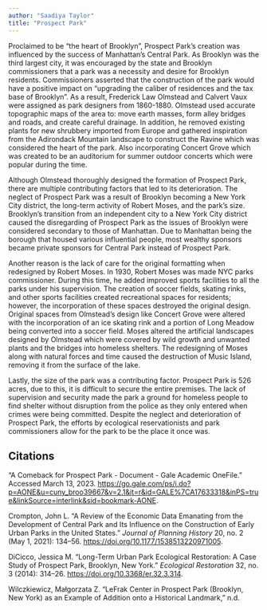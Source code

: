 ```yaml
---
author: "Saadiya Taylor"
title: "Prospect Park"
---
```


Proclaimed to be “the heart of Brooklyn”, Prospect Park’s creation was influenced by the success of Manhattan’s Central Park. As Brooklyn was the third largest city, it was encouraged by the state and Brooklyn commissioners that a park was a necessity and desire for Brooklyn residents. Commissioners asserted that the construction of the park would have a positive impact on “upgrading the caliber of residences and the tax base of Brooklyn”. As a result, Frederick Law Olmstead and Calvert Vaux were assigned as park designers from 1860-1880. Olmstead used accurate topographic maps of the area to: move earth masses, form alley bridges and roads, and create careful drainage. In addition, he removed existing plants for new shrubbery imported from Europe and gathered inspiration from the Adirondack Mountain landscape to construct the Ravine which was considered the heart of the park. Also incorporating Concert Grove which was created to be an auditorium for summer outdoor concerts which were popular during the time.

Although Olmstead thoroughly designed the formation of Prospect Park, there are multiple contributing factors that led to its deterioration. The neglect of Prospect Park was a result of Brooklyn becoming a New York City district, the long-term activity of Robert Moses, and the park’s size. Brooklyn’s transition from an independent city to a New York City district caused the disregarding of Prospect Park as the issues of Brooklyn were considered secondary to those of Manhattan. Due to Manhattan being the borough that housed various influential people, most wealthy sponsors became private sponsors for Central Park instead of Prospect Park. 

Another reason is the lack of care for the original formatting when redesigned by Robert Moses. In 1930, Robert Moses was made NYC parks commissioner. During this time, he added improved sports facilities to all the parks under his supervision. The creation of soccer fields, skating rinks, and other sports facilities created recreational spaces for residents; however, the incorporation of these spaces destroyed the original design. Original spaces from Olmstead’s design like Concert Grove were altered with the incorporation of an ice skating rink and a portion of Long Meadow being converted into a soccer field. Moses altered the artificial landscapes designed by Olmstead which were covered by wild growth and unwanted plants and the bridges into homeless shelters. The redesigning of Moses along with natural forces and time caused the destruction of Music Island, removing it from the surface of the lake. 

Lastly, the size of the park was a contributing factor. Prospect Park is 526 acres, due to this, it is difficult to secure the entire premises. The lack of supervision and security made the park a ground for homeless people to find shelter without disruption from the police as they only entered when crimes were being committed. Despite the neglect and deterioration of Prospect Park, the efforts by ecological reservationists and park commissioners allow for the park to be the place it once was.

## Citations

“A Comeback for Prospect Park - Document - Gale Academic OneFile.” Accessed March 13, 2023. [https://go.gale.com/ps/i.do?p=AONE&u=cuny_broo39667&v=2.1&it=r&id=GALE%7CA17633318&inPS=true&linkSource=interlink&sid=bookmark-AONE](https://go.gale.com/ps/i.do?p=AONE&u=cuny_broo39667&v=2.1&it=r&id=GALE%7CA17633318&inPS=true&linkSource=interlink&sid=bookmark-AONE).

Crompton, John L. “A Review of the Economic Data Emanating from the Development of Central Park and Its Influence on the Construction of Early Urban Parks in the United States.” *Journal of Planning History* 20, no. 2 (May 1, 2021): 134–56. [https://doi.org/10.1177/1538513220971005](https://doi.org/10.1177/1538513220971005).

DiCicco, Jessica M. “Long-Term Urban Park Ecological Restoration: A Case Study of Prospect Park, Brooklyn, New York.” *Ecological Restoration* 32, no. 3 (2014): 314–26. [https://doi.org/10.3368/er.32.3.314](https://doi.org/10.3368/er.32.3.314).

Wilczkiewicz, Małgorzata Z. “LeFrak Center in Prospect Park (Brooklyn, New York) as an Example of Addition onto a Historical Landmark,” n.d.